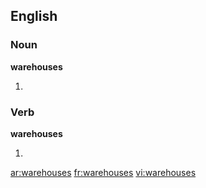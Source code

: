 ==English==

===Noun===
'''warehouses'''

# {{plural of|[[warehouse]]}}

===Verb===
'''warehouses'''

# {{third-person singular of|[[warehouse]]}}

[[ar:warehouses]]
[[fr:warehouses]]
[[vi:warehouses]]